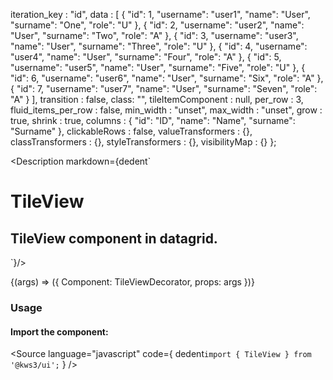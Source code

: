 
  iteration_key : "id",
  data : [
    {
      "id": 1,
      "username": "user1",
      "name": "User",
      "surname": "One",
      "role": "U"
    },
    {
      "id": 2,
      "username": "user2",
      "name": "User",
      "surname": "Two",
      "role": "A"
    },
    {
      "id": 3,
      "username": "user3",
      "name": "User",
      "surname": "Three",
      "role": "U"
    },
    {
      "id": 4,
      "username": "user4",
      "name": "User",
      "surname": "Four",
      "role": "A"
    },
    {
      "id": 5,
      "username": "user5",
      "name": "User",
      "surname": "Five",
      "role": "U"
    },
    {
      "id": 6,
      "username": "user6",
      "name": "User",
      "surname": "Six",
      "role": "A"
    },
    {
      "id": 7,
      "username": "user7",
      "name": "User",
      "surname": "Seven",
      "role": "A"
    }
  ],
  transition : false,
  class: "",
  tileItemComponent : null,
  per_row : 3,
  fluid_items_per_row : false,
  min_width : "unset",
  max_width : "unset",
  grow : true,
  shrink : true,
  columns : {
    "id": "ID",
    "name": "Name",
    "surname": "Surname"
  },
  clickableRows : false,
  valueTransformers : {},
  classTransformers : {},
  styleTransformers : {},
  visibilityMap : {}
};


<Version />

<Meta
  title="Datagrid/TileView"
  component={TileView}
  args={args}
/>

<Description markdown={dedent`
# TileView
## TileView component in datagrid.
`}/>

<Canvas>
  <Story
  name="TileView"
  args={args}
  >
  {(args) => ({
    Component: TileViewDecorator,
    props: args
  })}
  </Story>
</Canvas>

<ArgsTable story="TileView" />


### Usage
#### Import the component:
<Source
  language="javascript"
  code={
    dedent`import { TileView } from '@kws3/ui';`
  }
/>